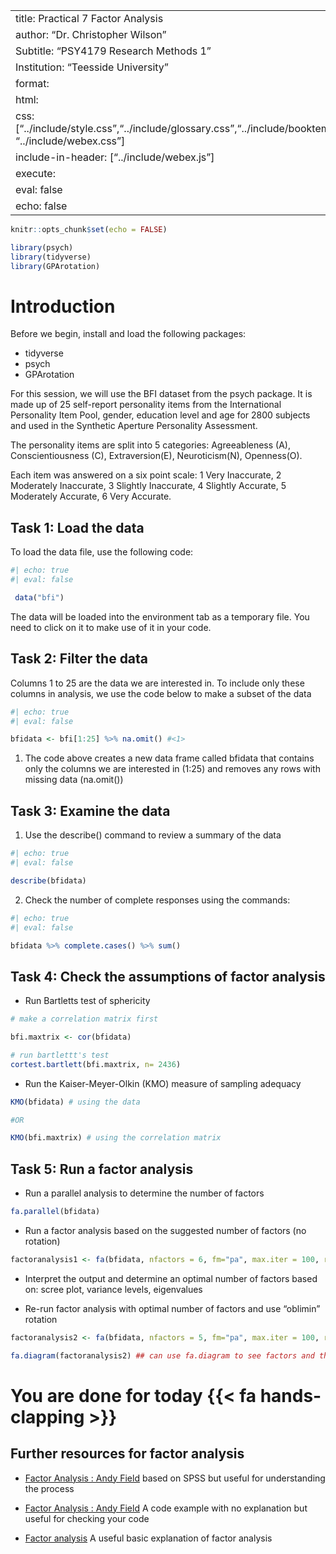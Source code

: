 
---
title: Practical 7 Factor Analysis
author: "Dr. Christopher Wilson"
Subtitle: "PSY4179 Research Methods 1"
Institution: "Teesside University"
format:
  html:
    css: ["../include/style.css","../include/glossary.css","../include/booktem.css", "../include/webex.css"]
    include-in-header: ["../include/webex.js"]
execute:
    eval: false
    echo: false
---

```r
knitr::opts_chunk$set(echo = FALSE)

library(psych)
library(tidyverse)
library(GPArotation)
```

# Introduction

Before we begin, install and load the following packages:

- tidyverse
- psych
- GPArotation

For this session, we will use the BFI dataset from the psych package. It is made up of 25 self-report personality items from the International Personality Item Pool, gender, education level and age for 2800 subjects and used in the Synthetic Aperture Personality Assessment.

The personality items are split into 5 categories: Agreeableness (A), Conscientiousness (C), Extraversion(E), Neuroticism(N), Openness(O). 

Each item was answered on a six point scale: 1 Very Inaccurate, 2 Moderately Inaccurate, 3 Slightly Inaccurate, 4 Slightly Accurate, 5 Moderately Accurate, 6 Very Accurate.

::: {.callout-note}
# Task 1: Load the data

To load the data file, use the following code:

```r
#| echo: true
#| eval: false

 data("bfi")

```

The data will be loaded into the environment tab as a temporary file. You need to click on it to make use of it in your code.

:::

::: {.callout-note}

# Task 2: Filter the data

Columns 1 to 25 are the data we are interested in. To include only these columns in analysis, we use the code below to make a subset of the data 



```r
#| echo: true
#| eval: false

bfidata <- bfi[1:25] %>% na.omit() #<1>

```
1. The code above creates a new data frame called bfidata that contains only the columns we are interested in (1:25) and removes any rows with missing data (na.omit())

:::

::: {.callout-note}

# Task 3: Examine the data

1. Use the describe() command to review a summary of the data


```r
#| echo: true
#| eval: false

describe(bfidata)
```



2. Check the number of complete responses using the commands: 
```r
#| echo: true
#| eval: false

bfidata %>% complete.cases() %>% sum()
```

:::


::: {.callout-note}

# Task 4: Check the assumptions of factor analysis

- Run Bartletts test of sphericity

```r
# make a correlation matrix first

bfi.maxtrix <- cor(bfidata)

# run bartlettt's test
cortest.bartlett(bfi.maxtrix, n= 2436)

```


- Run the Kaiser-Meyer-Olkin (KMO) measure of sampling adequacy

```r
KMO(bfidata) # using the data

#OR 

KMO(bfi.maxtrix) # using the correlation matrix
```

:::

::: {.callout-note}

# Task 5: Run a factor analysis


- Run a parallel analysis to determine the number of factors

```r
fa.parallel(bfidata)
```


-  Run a factor analysis based on the suggested number of factors (no rotation)

```r
factoranalysis1 <- fa(bfidata, nfactors = 6, fm="pa", max.iter = 100, rotate = "none")
```


- Interpret the output and determine an optimal number of factors based on: scree plot, variance levels, eigenvalues

- Re-run factor analysis with optimal number of factors and use "oblimin" rotation

:::

```r
factoranalysis2 <- fa(bfidata, nfactors = 5, fm="pa", max.iter = 100, rotate = "oblimin")

fa.diagram(factoranalysis2) ## can use fa.diagram to see factors and the questions that load onto them

```


# You are done for today {{< fa hands-clapping >}}

::: {.callout-tip collapse="true"}
# Further resources for  factor analysis

- [Factor Analysis : Andy Field](https://study.sagepub.com/sites/default/files/labcoatleni_worldwide_addiction.pdf) based on SPSS but useful for understanding the process

- [Factor Analysis : Andy Field](https://www.discovr.rocks/solutions/code/code_18/) A code example with no explanation but useful for checking your code

- [Factor analysis](https://statisticsbyjim.com/basics/factor-analysis/) A useful basic explanation of factor analysis



:::
